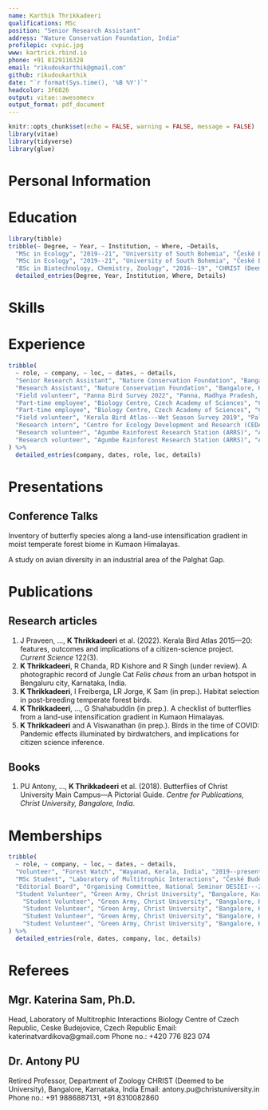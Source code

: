 ```yaml
---
name: Karthik Thrikkadeeri
qualifications: MSc
position: "Senior Research Assistant"
address: "Nature Conservation Foundation, India"
profilepic: cvpic.jpg
www: kartrick.rbind.io
phone: +91 8129116328
email: "rikudoukarthik@gmail.com"
github: rikudoukarthik
date: "`r format(Sys.time(), '%B %Y')`"
headcolor: 3F6826
output: vitae::awesomecv
output_format: pdf_document
---
```


```r
knitr::opts_chunk$set(echo = FALSE, warning = FALSE, message = FALSE)
library(vitae)
library(tidyverse)
library(glue)
```

\hspace{1cm}
\hspace{1cm}

# Personal Information

\begin{tabbing}

\textsc{Date of Birth} \hspace{0.5cm} \= 24 March 1999 \\
\textsc{Sex} \> Male (he/him) \\
\textsc{Nationality} \> Indian \\
\textsc{Marital Status} \> Unmarried \\
\textsc{Driving Licence} \> LMV \& MCWG (India) \\
\textsc{Languages} \> English, Malayalam (native), Hindi \\
\textsc{Interests} \> Ecological research (community ecology, migration, biogeography) \\
 \> Birdwatching \href{https://ebird.org/profile/ODQxNTky}{(eBird profile)} \\
 \> Poetry and creative non-fiction writing \\
 \> Data analysis and visualisation \\

\end{tabbing}

# Education

```r
library(tibble)
tribble(~ Degree, ~ Year, ~ Institution, ~ Where, ~Details, 
  "MSc in Ecology", "2019--21", "University of South Bohemia", "České Budějovice, Czech Republic", "Thesis: \"Habitat selection in post-breeding temperate forest birds\"",
  "MSc in Ecology", "2019--21", "University of South Bohemia", "České Budějovice, Czech Republic", "Supervisor: Kateřina Sam",
  "BSc in Biotechnology, Chemistry, Zoology", "2016--19", "CHRIST (Deemed to be University)", "Bangalore, Karnataka, India", NA) %>% 
  detailed_entries(Degree, Year, Institution, Where, Details)
```


# Skills

\begin{tabbing}

\textsc{Fieldwork} \hspace{0.5cm} \= Experience with bird research, butterfly and odonate surveys, vegetation sampling \\
\textsc{Software} \> R, R Markdown, Git/GitHub, MS Office, ImageJ \\

\end{tabbing}




# Experience

```r
tribble(
  ~ role, ~ company, ~ loc, ~ dates, ~ details,
  "Senior Research Assistant", "Nature Conservation Foundation", "Bangalore, Karnataka, India", "Apr 2023--present", NA,
  "Research Assistant", "Nature Conservation Foundation", "Bangalore, Karnataka, India", "Aug 2021--Mar 2023", NA,
  "Field volunteer", "Panna Bird Survey 2022", "Panna, Madhya Pradesh, India", "Mar 2022", "Volunteered for first bird survey in Panna Tiger Reserve",
  "Part-time employee", "Biology Centre, Czech Academy of Sciences", "Ceske Budejovice, Czech Republic", "Dec 2020--Feb 2021", "Collation of Katerina Sam's Papua New Guinea bird datasets spanning ca. 4 years and uploading to eBird",
  "Part-time employee", "Biology Centre, Czech Academy of Sciences", "Ceske Budejovice, Czech Republic", "Oct 2020", "Calculated herbivory damage from images of collected leaves from Cameroon using ImageJ software",
  "Field volunteer", "Kerala Bird Atlas---Wet Season Survey 2019", "Palakkad, Kerala, India", "Jul 2019", "Assisted in monsoon bird survey in Silent Valley National Park",
  "Research intern", "Centre for Ecology Development and Research (CEDAR Himalaya)", "Kumaon, Uttarakhand, India", "Apr 2018--May 2018", "Studied butterfly diversity patterns across a land-use intensification gradient in oak-pine forests of Kumaon Himalayas",
  "Research volunteer", "Agumbe Rainforest Research Station (ARRS)", "Agumbe, Karnataka, India", "Apr 2017--May 2017", "Assisted in field work and data entry for a project on breeding ecology of the Yellow-wattled Lapwing",
  "Research volunteer", "Agumbe Rainforest Research Station (ARRS)", "Agumbe, Karnataka, India", "Apr 2017--May 2017", "Additionally, learned basics of camera trapping, scale counting for snakes and PCQ vegetation survey"
) %>% 
  detailed_entries(company, dates, role, loc, details)
```


# Presentations

## Conference Talks

\textbf{2019.} Inventory of butterfly species along a land-use intensification gradient in moist temperate forest biome in Kumaon Himalayas.
\textit{Ecology Seminar, University of South Bohemia, Czech Republic.} 

\textbf{2018.} A study on avian diversity in an industrial area of the Palghat Gap.
\textit{National Seminar on Development and Ecological Sustainability: Issues in Emerging India (DESIEI---2018), CHRIST (Deemed to be University), Bengaluru, India.}

# Publications

## Research articles

<!-- This can be selected publications, so manually enter. Particularly since space is limited and need to highlight my name. -->

1. J Praveen, ..., **K Thrikkadeeri** et al. (2022). Kerala Bird Atlas 2015---20: features, outcomes and implications of a citizen-science project. *Current Science* 122(3). 
1. **K Thrikkadeeri**, R Chanda, RD Kishore and R Singh (under review). A photographic record of Jungle Cat *Felis chaus* from an urban hotspot in Bengaluru city, Karnataka, India.
1. **K Thrikkadeeri**, I Freiberga, LR Jorge, K Sam (in prep.). Habitat selection in post-breeding temperate forest birds.
1. **K Thrikkadeeri**, ..., G Shahabuddin (in prep.). A checklist of butterflies from a land-use intensification gradient in Kumaon Himalayas.
1. **K Thrikkadeeri** and A Viswanathan (in prep.). Birds in the time of COVID: Pandemic effects illuminated by birdwatchers, and implications for citizen science inference.

## Books 

1. PU Antony, ..., **K Thrikkadeeri** et al. (2018). Butterflies of Christ University Main Campus---A Pictorial Guide. *Centre for Publications, Christ University, Bangalore, India*. 

# Memberships

```r

tribble(
  ~ role, ~ company, ~ loc, ~ dates, ~ details,
  "Volunteer", "Forest Watch", "Wayanad, Kerala, India", "2019--present", NA,
  "MSc Student", "Laboratory of Multitrophic Interactions", "České Budějovice, Czech Republic", "2019--2021", NA, 
  "Editorial Board", "Organising Committee, National Seminar DESIEI---2018", "Bangalore, Karnataka, India", "2018", "Majorly involved in all editorial work including editing, proofreading, typesetting and publishing of Abstracts book",
  "Student Volunteer", "Green Army, Christ University", "Bangalore, Karnataka, India", "2016--19", "A student-based forum for wildlife and conservation",
    "Student Volunteer", "Green Army, Christ University", "Bangalore, Karnataka, India", "2016--19", "Organised and took part in multiple nature camps and day-treks",
    "Student Volunteer", "Green Army, Christ University", "Bangalore, Karnataka, India", "2016--19", "Helped organise national seminars and conducted several awareness programmes like wildlife-themed workshops",
    "Student Volunteer", "Green Army, Christ University", "Bangalore, Karnataka, India", "2016--19", "Conducted tree counts and tree plantation drives",
    "Student Volunteer", "Green Army, Christ University", "Bangalore, Karnataka, India", "2016--19", "Worked for the rejuvenation of a dying lake in Bangalore city which included working with government authorities and acted as a liaison for the local communities"
) %>% 
  detailed_entries(role, dates, company, loc, details)

```


\newpage

# Referees

## Mgr. Katerina Sam, Ph.D.
Head, Laboratory of Multitrophic Interactions \newline
Biology Centre of Czech Republic, Ceske Budejovice, Czech Republic \newline
Email: katerinatvardikova@gmail.com \newline
Phone no.: +420 776 823 074

## Dr. Antony PU
Retired Professor, Department of Zoology \newline
CHRIST (Deemed to be University), Bangalore, Karnataka, India \newline
Email: antony.pu@christuniversity.in \newline
Phone no.: +91 9886887131, +91 8310082860